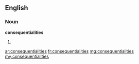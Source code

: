==English==

===Noun===
'''consequentialities'''

# {{plural of|[[consequentiality]]}}

[[ar:consequentialities]]
[[fr:consequentialities]]
[[mg:consequentialities]]
[[my:consequentialities]]